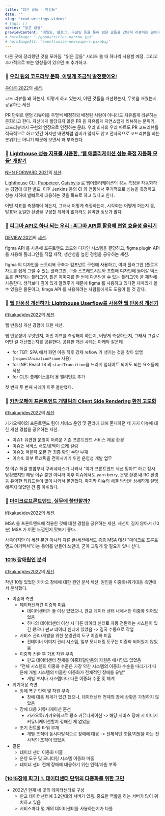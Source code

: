 ```yaml
---
title: "읽은 글들 - 영상들"
date: ""
slug: "read-writings-videos"
# tags: []
series: "읽은 글들"
previewContent: "메일링, 블로그, 구글링 등을 통해 읽은 글들을 간단히 리뷰하는 글이다."
# heroImage: "./goodarticles-narrow.jpg"
# heroImageAlt: "sweetlouise-newspapers-pixabay"
---
```


다른 곳에 정리했던 것을 모아둠. "읽은 글들" 시리즈 쓸 때 하나씩 사용할 예정. 그리고 추가적으로 보는 영상들이 있으면 또 추가하고.

### 🎥 [우리 팀의 코드리뷰 문화, 이렇게 조금씩 발전했어요!](https://www.youtube.com/watch?v=PBFUwGPp8DY)

[우아콘 2022](https://woowacon.com/2022)의 [세션](https://woowacon.com/ko/2022/detailVideo/29).

코드 리뷰를 왜 하는지, 어떻게 하고 있는지, 어떤 것들을 개선했는지, 무엇을 배웠는지 공유하는 세션.

PR 단위로 랜덤 리뷰어를 두명씩 배정하되 배정된 사람이 아니라도 자유롭게 리뷰하는 문화라고 한다. 자신에게 할당되지 않은 PR 을 자유롭게 자연스럽게 리뷰하는 분위기, 코드리뷰까지 구현의 연장으로 인정하는 문화. 우리 회사의 우리 파트도 PR 코드리뷰를 적극적으로 하고 있긴 하지만 배민처럼 멤버가 많지도 않고 전사적으로 코드리뷰를 하는 분위기는 아니기 때문에 보면서 꽤 부러웠다.

### 🎥 [Lighthouse 성능 지표를 사용한, '웹 애플리케이션 성능 측정 자동화 모듈' 개발기](https://www.youtube.com/watch?v=34T0IU18R6c)

[NHN FORWARD 2021](https://forward.nhn.com/2021/home)의 [세션](https://forward.nhn.com/2021/sessions/13).

[Lighthouse](https://github.com/GoogleChrome/lighthouse) CLI, [Puppeteer](https://github.com/puppeteer/puppeteer), [Gatsby.js](https://www.gatsbyjs.com/) 로 웹어플리케이션의 성능 측정을 자동화하는 경험에 대한 발표. 이후 Jenkins 등의 CI 와 연동해서 주기적으로 성능을 측정하고 성능 저하에 발빠르게 대응하는 것을 목표로 하고 있다고 한다.

어떤 지표를 측정해야 하는지, 그래서 어떻게 측정하는지, 시각화는 어떻게 하는지 등, 발표와 동일한 환경을 구성할 계획이 없더라도 유익한 정보가 많다.

### 🎥 [피그마 API로 하나 되는 우리 : 피그마 API를 활용해 협업 효율성 올리기](https://tv.naver.com/v/23651902)

[DEVIEW 2021](https://deview.kr/2021)의 [세션](https://deview.kr/2021/sessions/413).

figma API 를 사용해 프론트엔드 코드와 디자인 시스템을 결합하고, figma plugin API 를 사용해 플러그인을 직접 제작, 생산성을 높인 경험을 공유하는 세션.

figma 의 디자인을 스토리북 구축과 컴포넌트 구현에 사용하고, 여러 플러그인 (플로우 차트를 쉽게 그릴 수 있는 플러그인, 구슬 스프레드시트와 조합해 디자인에 들어갈 텍스트를 관리하는 플러그인, 많은 이미지를 한 번에 다운받을 수 있는 플러그인) 을 제작해 사용한다. 생각보다 깊이 있게 알려주기 때문에 figma 를 사용하고 있다면 재미있게 볼 수 있음은 물론이고, fimga API 를 사용하려는 사람들에게도 도움이 될 것 같다.

### 🎥 [웹 반응성 개선하기: Lighthouse Userflow를 사용한 웹 반응성 개선기](https://www.youtube.com/watch?v=lmjfSgkpJr8)

[if(kakao)dev2022](https://if.kakao.com/)의 [세션](https://if.kakao.com/2022/session/75).

웹 반응성 개선 경험에 대한 세션.

웹 반응성이 무엇인지, 어떤 지표를 측정해야 하는지, 어떻게 측정하는지, 그래서 그걸로 어떤 걸 개선했는지를 공유한다. 공유한 개선 사례는 아래와 같은데

- for TBT: SPA 에서 화면 이동 직후 강제 reflow 가 생기는 것을 찾아 없앰 (`requestAnimationFrame` 사용)
- for INP: React 18 의 `startTransition`을 느리게 업데이트 되어도 되는 요소들에 적용
- for CLS: 플레이스홀더 용 엘리먼트 추가

첫 번째 두 번째 사례가 아주 볼만했다.

### 🎥 [카카오페이 프론트엔드 개발팀의 Client Side Rendering 환경 고도화](https://www.youtube.com/watch?v=CUSy500EuDs)

[if(kakao)dev2022](https://if.kakao.com/)의 [세션](https://if.kakao.com/2022/session/83).

카카오페이의 프론트엔드 팀이 서비스 운영 및 관리에 대해 존재하던 네 가지 이슈에 대한 개선 경험을 공유하는 세션.

- 이슈1: 유연한 운영이 어려운 기존 프론트엔드 서비스 제공 환경
- 이슈2: 서비스 배포/롤백이 오래 걸림
- 이슈3: 퍼블릭 오픈 전 최종 확인 수단 부재
- 이슈4: 외부 트래픽을 전이시키기 위한 운영성 개발 업무

첫 이슈 해결 방법부터 쿠버네티스가 나와서 "이거 프론트엔드 세션 맞아?" 하고 잠시 당황했지만 해당 이슈 뿐만 아니라 이후 이슈에서도 yarn berry, 운영 환경 내 RC 환경 등 유익한 키워드들이 많이 나와서 볼만했다. 마지막 이슈의 해결 방법을 상세하게 설명해주지 않았던 건 좀 아쉬웠다.

### 🎥 [마이크로프론트엔드. 실무에 쓸만할까?](https://www.youtube.com/watch?v=DOS0YPwdnhk)

[if(kakao)dev2022](https://if.kakao.com/)의 [세션](https://if.kakao.com/2022/session/82).

MSA 를 프론트엔드에 적용한 것에 대한 경험을 공유하는 세션. 세션이 길지 않아서 (10분) MSA 가 어떤 느낌인지 맛보기 좋다.

사족이지만 이 세션 뿐만 아니라 다른 글/세션에서도 종종 MSA 대신 "마이크로 프론트엔드 아키텍쳐"라는 용어를 만들어 쓰던데, 굳이 그렇게 할 필요가 있나 싶다.

### [1015 장애원인 분석](https://www.youtube.com/watch?v=v4hRiooY7Dw)

[if(kakao)dev2022](https://if.kakao.com/)의 [세선](https://if.kakao.com/2022/session/111).

작년 10월 있었던 카카오 장애에 대한 원인 분석 세션. 원인을 이중화/위기대응 측면에서 분석했다.

- 이중화 측면
  - 데이터센터간 이증화 미흡
    - 데이터센터가 둘 이상 있었으나, 판교 데이터 센터 내에서만 이중화 되어있었음
    - 하나의 데이터센터 이상 시 다른 데이터 센터로 자동 전환하는 시스템이 있긴 했으나 판교 데이터 센터에 있었음 -> 결국 수동으로 작업
  - 서비스 관리/개발을 위한 운영관리 도구 이증화 미흡
    - 컨테이너 이미지 관리 시스템, 일부 모니터링 도구는 이증화 되어있지 않았음
  - 이중화 전환 후 가용 자원 부족
    - 판교 데이터센터 전체를 이중화할만큼의 자원은 애시당초 없었음
  - “전체 시스템의 이중화 수준은 가장 약한 시스템의 이중화 수순을 따라가기 때문에 개별 시스템의 미흡한 이중화가 전체적인 장애를 유발”
    - 개별 부서나 시스템마다 다른 이중화 수준 및 체계
- 위기대응 측면
  - 장애 복구 인력 및 자원 부족
    - 장애 대응 체계가 있긴 했으나, 데이터센터 전체의 장애 상황은 가정하지 않았음
  - 장애 대응 커뮤니케이션 혼선
    - 카카오톡/카카오워크로 평소 커뮤니케이션 -> 해당 서비스 장애 시 어디서 커뮤니케이션할지 정해진 게 없었음
  - 초기 컨트롤 타워 부재
    - 개별 조직이 동시다발적으로 장애에 대응 -> 전체적인 조율/지원을 하는 전사적인 조직이 없었음
- 결론
  - 데이터 센터 이중화 미흡
  - 운영 도구 및 모니터링 시스템 이중화 미흡
  - 데이터 센터 전체 장애에 대응하기 위한 인력/자원 부족

### [[1015장애 회고] 1. 데이터센터 단위의 다중화를 위한 고민](https://www.youtube.com/watch?v=K3Tf_ngC4pc)

- 2022년 현재 네 곳의 데이터센터로 구성
  - 판교 데이터센터에 3.2만대의 서버가 있음. 중요한 역할을 하는 서버가 많이 위치하고 있음
  - 서비스마다 몇 개의 데이터센터를 사용하는지가 다름
